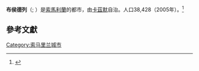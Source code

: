 {{Infobox settlement
|official_name          = 布侯德列
|other_name             = بووهودل‎
|native_name            = <small>''Buuhoodle''</small>
|imagesize              = 300px
|image_flag             = |flag_size              =
|pushpin_map            = Somaliland
|pushpin_mapsize        =300
|pushpin_label_position =bottom
|pushpin_map_caption    =布侯德列在索馬利蘭境內的位置
|subdivision_type       = 國家
|subdivision_name       = {{flag|Somaliland}}
|subdivision_type1 = 地區
|subdivision_name1 = [[卡茲默|卡茲默]]
|coordinates = {{coord|8|13|50|N|46|19|36|E|region:SO-TO|display=inline,title}}
|timezone               =[[東非時間|東非時間]]  
|utc_offset             = +3
}} 

'''布侯德列'''（{{lang-so|Buuhoodle}}; {{lang-ar|بووهودل}}）是[[索馬利蘭|索馬利蘭]]的都市，由[[卡茲默|卡茲默]]自治。人口38,428（2005年）。<ref name="docs.unocha.org">{{Cite web |url=https://docs.unocha.org/sites/dms/Somalia/UNDP-POP-RURAL-URBAN%202005.pdf |title=存档副本 |access-date=2020-08-11 |archive-date=2017-07-28 |archive-url=https://web.archive.org/web/20170728203029/https://docs.unocha.org/sites/dms/Somalia/UNDP-POP-RURAL-URBAN%202005.pdf |dead-url=no }}</ref>

==參考文獻==
{{Reflist}}

{{DEFAULTSORT:Buuhoodle}}
[[Category:索马里兰城市|Category:索马里兰城市]]